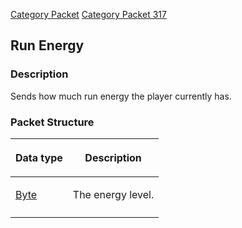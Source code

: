 [[Category Packet]]
[[Category Packet 317]]
{{packet|name=Run energy|description=Sends the players run energy level.|opcode=110|type=Fixed|length=1|revision=317}}
== Run Energy ==

=== Description ===

Sends how much run energy the player currently has.

=== Packet Structure ===

{| border=2
! Data type
! Description
|-
| [[Data Types#Standard data types|Byte]]
| The energy level.
|-
|}